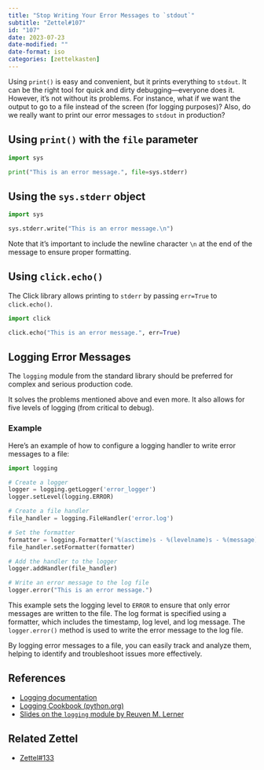 ```yaml
---
title: "Stop Writing Your Error Messages to `stdout`"
subtitle: "Zettel#107"
id: "107"
date: 2023-07-23
date-modified: ""
date-format: iso
categories: [zettelkasten]
---
```

Using `print()` is easy and convenient, but it prints everything to `stdout`. It can be the right tool for quick and dirty debugging—everyone does it. However, it's not without its problems. For instance, what if we want the output to go to a file instead of the screen (for logging purposes)? Also, do we really want to print our error messages to `stdout` in production?

## Using `print()` with the `file` parameter

```python
import sys

print("This is an error message.", file=sys.stderr)
```

## Using the `sys.stderr` object

```python
import sys

sys.stderr.write("This is an error message.\n")
```

Note that it's important to include the newline character `\n` at the end of the message to ensure proper formatting.

## Using `click.echo()`

The Click library allows printing to `stderr` by passing `err=True` to `click.echo()`.

```python
import click

click.echo("This is an error message.", err=True)
```

## Logging Error Messages

The `logging` module from the standard library should be preferred for complex and serious production code.

It solves the problems mentioned above and even more. It also allows for five levels of logging (from critical to debug).

### Example

Here's an example of how to configure a logging handler to write error messages to a file:                                                                      

```python
import logging

# Create a logger
logger = logging.getLogger('error_logger')
logger.setLevel(logging.ERROR)

# Create a file handler
file_handler = logging.FileHandler('error.log')

# Set the formatter
formatter = logging.Formatter('%(asctime)s - %(levelname)s - %(message)s')
file_handler.setFormatter(formatter)

# Add the handler to the logger
logger.addHandler(file_handler)

# Write an error message to the log file
logger.error("This is an error message.")
```

This example sets the logging level to `ERROR` to ensure that only error messages are written to the file. The log format is specified using a formatter, which includes the timestamp, log level, and log message. The `logger.error()` method is used to write the error message to the log file.

By logging error messages to a file, you can easily track and analyze them, helping to identify and troubleshoot issues more effectively.

## References

* [Logging documentation](https://docs.python.org/3/library/logging.html)
* [Logging Cookbook (python.org)](https://docs.python.org/3/howto/logging-cookbook.html)
* [Slides on the `logging` module by Reuven M. Lerner](https://speakerdeck.com/reuven/stop-using-print-using-the-logging-module)

## Related Zettel

* [Zettel#133](/zettel/133)

